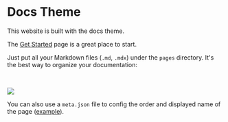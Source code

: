 # Docs Theme


<Callout>This website is built with the docs theme.</Callout>

The [Get Started](/get-started) page is a great place to start.

Just put all your Markdown files (`.md`, `.mdx`) under the `pages` directory. It's the best way to organize your documentation:

<br />

![](../../../public/demo.png)

You can also use a `meta.json` file to config the order and displayed name of the page ([example](https://github.com/shuding/nextra/blob/master/pages/meta.json)).

